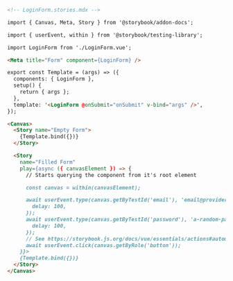 ```md
<!-- LoginForm.stories.mdx -->

import { Canvas, Meta, Story } from '@storybook/addon-docs';

import { userEvent, within } from '@storybook/testing-library';

import LoginForm from './LoginForm.vue';

<Meta title="Form" component={LoginForm} />

export const Template = (args) => ({
  components: { LoginForm },
  setup() {
    return { args };
  },
  template: '<LoginForm @onSubmit="onSubmit" v-bind="args" />',
});

<Canvas>
  <Story name="Empty Form">
    {Template.bind({})}
  </Story>

  <Story
    name="Filled Form"
    play={async ({ canvasElement }) => {
      // Starts querying the component from it's root element

      const canvas = within(canvasElement);

      await userEvent.type(canvas.getByTestId('email'), 'email@provider.com', {
        delay: 100,
      });
      await userEvent.type(canvas.getByTestId('password'), 'a-random-password', {
        delay: 100,
      });
      // See https://storybook.js.org/docs/vue/essentials/actions#automatically-matching-args to learn how to setup logging in the Actions panel
      await userEvent.click(canvas.getByRole('button'));
    }}>
    {Template.bind({})}
  </Story>
</Canvas>
```